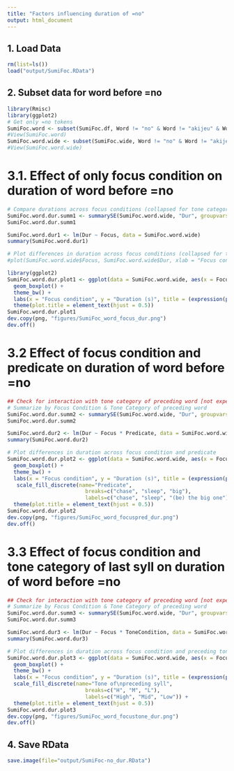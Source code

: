 ```yaml
---
title: "Factors influencing duration of =no"
output: html_document
---
```


## 1. Load Data
```r
rm(list=ls())
load("output/SumiFoc.RData")
```

## 2. Subset data for word before =no
```r
library(Rmisc)
library(ggplot2)
# Get only =no tokens
SumiFoc.word <- subset(SumiFoc.df, Word != "no" & Word != "akijeu" & Word != "ha" & Word != "zU" & Word != "ani" & Word != "cheni")
#View(SumiFoc.word)
SumiFoc.word.wide <- subset(SumiFoc.wide, Word != "no" & Word != "akijeu" & Word != "ha" & Word != "zU" & Word != "ani" & Word != "cheni")
#View(SumiFoc.word.wide)
```

# 3.1. Effect of only focus condition on duration of word before =no
```r
# Compare durations across focus conditions (collapsed for tone category)
SumiFoc.word.dur.summ1 <- summarySE(SumiFoc.word.wide, "Dur", groupvars = "Focus", na.rm = TRUE)
SumiFoc.word.dur.summ1

SumiFoc.word.dur1 <- lm(Dur ~ Focus, data = SumiFoc.word.wide)
summary(SumiFoc.word.dur1)

# Plot differences in duration across focus conditions (collapsed for tone category)
#plot(SumiFoc.word.wide$Focus, SumiFoc.word.wide$Dur, xlab = "Focus condition", ylab = "Duration (ms)", main = expression(paste("Duration of ", italic("=no"), " by focus condition")))

library(ggplot2)
SumiFoc.word.dur.plot1 <- ggplot(data = SumiFoc.word.wide, aes(x = Focus, fill = Focus, y = Dur)) +
  geom_boxplot() +
  theme_bw() +
  labs(x = "Focus condition", y = "Duration (s)", title = (expression(paste("Duration of word preceding ", italic("=no"), ", by focus condition")))) +
  theme(plot.title = element_text(hjust = 0.5))
SumiFoc.word.dur.plot1
dev.copy(png, "figures/SumiFoc_word_focus_dur.png")
dev.off()
```

# 3.2 Effect of focus condition and predicate on duration of word before =no
```r
## Check for interaction with tone category of preceding word [not expected]
# Summarize by Focus Condition & Tone Category of preceding word
SumiFoc.word.dur.summ2 <- summarySE(SumiFoc.word.wide, "Dur", groupvars = c("Focus", "Predicate"), na.rm = TRUE)
SumiFoc.word.dur.summ2

SumiFoc.word.dur2 <- lm(Dur ~ Focus * Predicate, data = SumiFoc.word.wide)
summary(SumiFoc.word.dur2)

# Plot differences in duration across focus condition and predicate
SumiFoc.word.dur.plot2 <- ggplot(data = SumiFoc.word.wide, aes(x = Focus, fill = Predicate,  y = Dur)) +
  geom_boxplot() +
  theme_bw() +
  labs(x = "Focus condition", y = "Duration (s)", title = (expression(paste("Duration of word preceding ", italic("=no"), ", by focus condition and predicate")))) +
   scale_fill_discrete(name="Predicate",
                         breaks=c("chase", "sleep", "big"),
                         labels=c("chase", "sleep", "(be) the big one")) +
  theme(plot.title = element_text(hjust = 0.5))
SumiFoc.word.dur.plot2
dev.copy(png, "figures/SumiFoc_word_focuspred_dur.png")
dev.off()
```

# 3.3 Effect of focus condition and tone category of last syll on duration of word before =no
```r
## Check for interaction with tone category of preceding word [not expected]
# Summarize by Focus Condition & Tone Category of preceding word
SumiFoc.word.dur.summ3 <- summarySE(SumiFoc.word.wide, "Dur", groupvars = c("Focus", "ToneCondition"), na.rm = TRUE)
SumiFoc.word.dur.summ3

SumiFoc.word.dur3 <- lm(Dur ~ Focus * ToneCondition, data = SumiFoc.word.wide)
summary(SumiFoc.word.dur3)

# Plot differences in duration across focus condition and preceding tone category
SumiFoc.word.dur.plot3 <- ggplot(data = SumiFoc.word.wide, aes(x = Focus, fill = ToneCondition,  y = Dur)) +
  geom_boxplot() +
  theme_bw() +
  labs(x = "Focus condition", y = "Duration (s)", title = (expression(paste("Duration of word preceding ", italic("=no"), ", by focus condition and tone category of last syllable")))) +
  scale_fill_discrete(name="Tone of\npreceding syll",
                         breaks=c("H", "M", "L"),
                         labels=c("High", "Mid", "Low")) +
  theme(plot.title = element_text(hjust = 0.5))
SumiFoc.word.dur.plot3
dev.copy(png, "figures/SumiFoc_word_focustone_dur.png")
dev.off()
```

## 4. Save RData
```r
save.image(file="output/SumiFoc-no_dur.RData")
```
